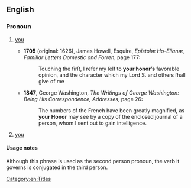 ==English==

===Pronoun===
{{head|en|pronoun|head=[[your]] [[Honor]]}}

# {{context|formal|obsolete|addressing someone of higher rank or status than oneself}} [[you]]
#* '''1705''' (original: 1626), James Howell, Esquire, ''Epistolæ Ho-Elianæ, Familiar Letters Domestic and Forren'', page 177:
#*: Touching the firſt, I refer my ſelf to '''your honor’s''' favorable opinion, and the character which my Lord S. and others ſhall give of me
#* '''1847''', George Washington, ''The Writings of George Washington: Being His Correspondence, Addresses'', page 26:
#*: The numbers of the French have been greatly magnified, as '''your Honor''' may see by a copy of the enclosed journal of a person, whom I sent out to gain intelligence.
# {{context|formal|addressing a judge or magistrate}} [[you]]

====Usage notes====
Although this phrase is used as the second person pronoun, the verb it governs is conjugated in the third person.

[[Category:en:Titles]]